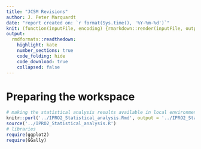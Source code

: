 ```yaml
---
title: "JCSM Revisions"
author: J. Peter Marquardt
date: "report created on: `r format(Sys.time(), '%Y-%m-%d')`"
knit: (function(inputFile, encoding) {rmarkdown::render(inputFile, output_file = paste0("../Revision_JCSM/", format(Sys.time(), "%Y-%m-%d_%H%M"), "_revision",".html")) } )
output:
  rmdformats::readthedown:
    highlight: kate 
    number_sections: true
    code_folding: hide
    code_download: true
    collapsed: false
---
```


# Preparing the workspace
```r
# making the statistical analysis results available in local environment
knitr::purl('../IPRO2_Statistical_analysis.Rmd', output = '../IPRO2_Statistical_analysis.R')  # converting code snippets into a script
source('../IPRO2_Statistical_analysis.R')
# libraries
require(ggplot2)
require(GGally)

```


